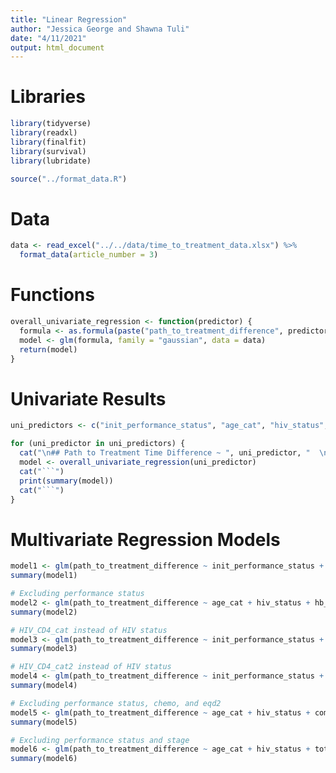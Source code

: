 ```yaml
---
title: "Linear Regression"
author: "Jessica George and Shawna Tuli"
date: "4/11/2021"
output: html_document
---
```


# Libraries
```r
library(tidyverse)
library(readxl)
library(finalfit)
library(survival)
library(lubridate)

source("../format_data.R")
```

# Data
```r
data <- read_excel("../../data/time_to_treatment_data.xlsx") %>% 
  format_data(article_number = 3)
```

# Functions
```r
overall_univariate_regression <- function(predictor) {
  formula <- as.formula(paste("path_to_treatment_difference", predictor, sep = " ~ "))
  model <- glm(formula, family = "gaussian", data = data)
  return(model)
}
```

# Univariate Results
```r
uni_predictors <- c("init_performance_status", "age_cat", "hiv_status", "hiv_cd4_cat", "hiv_cd4_cat2", "hb_result", "combined_cancer_stage", "total_chemo_received_4", "eqd2")

for (uni_predictor in uni_predictors) {
  cat("\n## Path to Treatment Time Difference ~ ", uni_predictor, "  \n")
  model <- overall_univariate_regression(uni_predictor)
  cat("```")
  print(summary(model))
  cat("```")
}
```

# Multivariate Regression Models
```r
model1 <- glm(path_to_treatment_difference ~ init_performance_status + age_cat + hiv_status + hb_result + combined_cancer_stage + total_chemo_received_4 + eqd2, family = "gaussian", data = data)
summary(model1)

# Excluding performance status
model2 <- glm(path_to_treatment_difference ~ age_cat + hiv_status + hb_result + combined_cancer_stage + total_chemo_received_4 + eqd2, family = "gaussian", data = data)
summary(model2)

# HIV_CD4_cat instead of HIV status
model3 <- glm(path_to_treatment_difference ~ init_performance_status + age_cat + hiv_cd4_cat + hb_result + combined_cancer_stage + total_chemo_received_4 + eqd2, family = "gaussian", data = data)
summary(model3)

# HIV_CD4_cat2 instead of HIV status
model4 <- glm(path_to_treatment_difference ~ init_performance_status + age_cat + hiv_cd4_cat2 + hb_result + combined_cancer_stage + total_chemo_received_4 + eqd2, family = "gaussian", data = data)
summary(model4)

# Excluding performance status, chemo, and eqd2
model5 <- glm(path_to_treatment_difference ~ age_cat + hiv_status + combined_cancer_stage, family = "gaussian", data = data)
summary(model5)

# Excluding performance status and stage
model6 <- glm(path_to_treatment_difference ~ age_cat + hiv_status + total_chemo_received_4 + eqd2, family = "gaussian", data = data)
summary(model6)
```